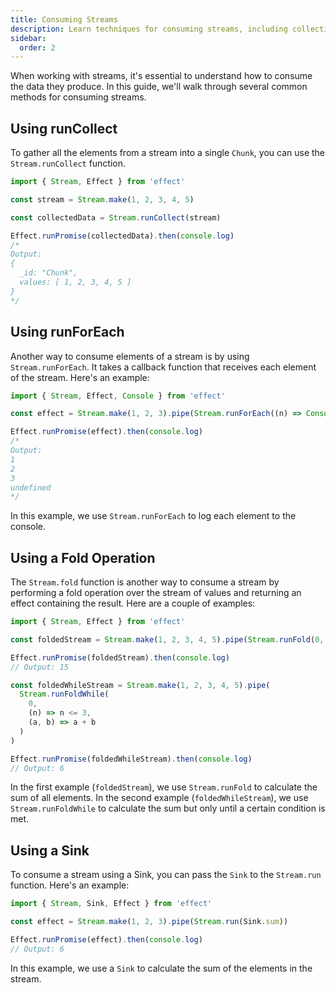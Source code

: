 ```yaml
---
title: Consuming Streams
description: Learn techniques for consuming streams, including collecting elements, processing with callbacks, and using folds and sinks.
sidebar:
  order: 2
---
```


When working with streams, it's essential to understand how to consume the data they produce. In this guide, we'll walk through several common methods for consuming streams.

## Using runCollect

To gather all the elements from a stream into a single `Chunk`, you can use the `Stream.runCollect` function.

```ts twoslash
import { Stream, Effect } from 'effect'

const stream = Stream.make(1, 2, 3, 4, 5)

const collectedData = Stream.runCollect(stream)

Effect.runPromise(collectedData).then(console.log)
/*
Output:
{
  _id: "Chunk",
  values: [ 1, 2, 3, 4, 5 ]
}
*/
```

## Using runForEach

Another way to consume elements of a stream is by using `Stream.runForEach`. It takes a callback function that receives each element of the stream. Here's an example:

```ts twoslash
import { Stream, Effect, Console } from 'effect'

const effect = Stream.make(1, 2, 3).pipe(Stream.runForEach((n) => Console.log(n)))

Effect.runPromise(effect).then(console.log)
/*
Output:
1
2
3
undefined
*/
```

In this example, we use `Stream.runForEach` to log each element to the console.

## Using a Fold Operation

The `Stream.fold` function is another way to consume a stream by performing a fold operation over the stream of values and returning an effect containing the result. Here are a couple of examples:

```ts twoslash
import { Stream, Effect } from 'effect'

const foldedStream = Stream.make(1, 2, 3, 4, 5).pipe(Stream.runFold(0, (a, b) => a + b))

Effect.runPromise(foldedStream).then(console.log)
// Output: 15

const foldedWhileStream = Stream.make(1, 2, 3, 4, 5).pipe(
  Stream.runFoldWhile(
    0,
    (n) => n <= 3,
    (a, b) => a + b
  )
)

Effect.runPromise(foldedWhileStream).then(console.log)
// Output: 6
```

In the first example (`foldedStream`), we use `Stream.runFold` to calculate the sum of all elements. In the second example (`foldedWhileStream`), we use `Stream.runFoldWhile` to calculate the sum but only until a certain condition is met.

## Using a Sink

To consume a stream using a Sink, you can pass the `Sink` to the `Stream.run` function. Here's an example:

```ts twoslash
import { Stream, Sink, Effect } from 'effect'

const effect = Stream.make(1, 2, 3).pipe(Stream.run(Sink.sum))

Effect.runPromise(effect).then(console.log)
// Output: 6
```

In this example, we use a `Sink` to calculate the sum of the elements in the stream.
